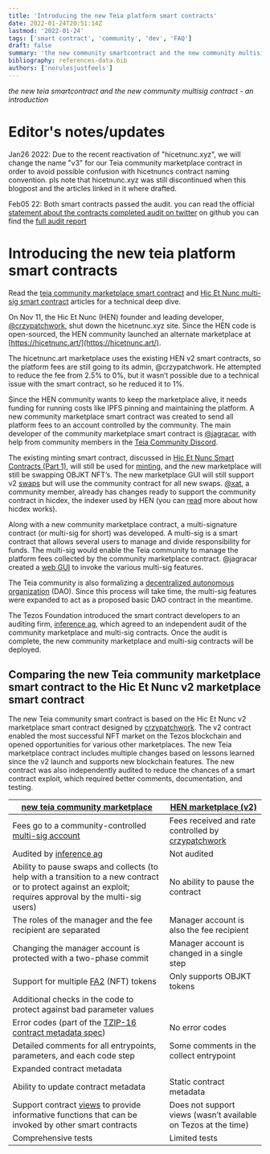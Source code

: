 ```yaml
---
title: 'Introducing the new Teia platform smart contracts'
date: 2022-01-24T20:51:14Z
lastmod: '2022-01-24'
tags: ['smart contract', 'community', 'dev', 'FAQ']
draft: false
summary: 'the new community smartcontract and the new community multisig contract - an introduction'
bibliography: references-data.bib
authors: ['norulesjustfeels']
---
```


_the new teia smartcontract and the new community multisig contract - an introduction_


# Editor's notes/updates 

Jan26 2022: Due to the recent reactivation of "hicetnunc.xyz", we will change the name "v3" for our Teia community marketplace contract in order to avoid possible confusion with hicetnuncs contract naming convention. pls note that hicetnunc.xyz was still discontinued when this blogpost and the articles linked in it where drafted.

Feb05 22: Both smart contracts passed the audit. 
you can read the official [statement about the contracts completed audit on twitter](https://twitter.com/TeiaCommunity/status/1489581562547032064?s=20&t=qCpmFuXU9s-dmiN_QWv8ow) 
on github you can find the [full audit report](https://github.com/InferenceAG/ReportPublications/blob/master/Inference%20AG%20-%20Teia%20community%20-%20marketplace%20&%20multisig%20-%20v1.0.pdf)



# Introducing the new teia platform smart contracts

Read the [teia community marketplace smart contract](https://leonnicholls.medium.com/hic-et-nunc-v3-marketplace-smart-contract-ca1882b01b66) and [Hic Et Nunc multi-sig smart contract](https://leonnicholls.medium.com/hic-et-nunc-multi-sig-smart-contract-d1f63fe5d24) articles for a technical deep dive.

On Nov 11, the Hic Et Nunc (HEN) founder and leading developer, [@crzypatchwork](https://github.com/crzypatchwork), shut down the hicetnunc.xyz site. Since the HEN code is open-sourced, the HEN community launched an alternate marketplace at [https://hicetnunc.art/](https://hicetnunc.art/).

The hicetnunc.art marketplace uses the existing HEN v2 smart contracts, so the platform fees are still going to its admin, @crzypatchwork. He attempted to reduce the fee from 2.5% to 0%, but it wasn’t possible due to a technical issue with the smart contract, so he reduced it to 1%.

Since the HEN community wants to keep the marketplace alive, it needs funding for running costs like IPFS pinning and maintaining the platform. A new community marketplace smart contract was created to send all platform fees to an account controlled by the community. The main developer of the community marketplace smart contract is [@jagracar](https://twitter.com/jagracar), with help from community members in the [Teia Community Discord](https://discord.gg/nBqcRB33Xv).

The existing minting smart contract, discussed in [Hic Et Nunc Smart Contracts (Part 1)](https://leonnicholls.medium.com/hic-et-nunc-smart-contracts-part-1-e4ad5d0934b9), will still be used for [minting](https://github.com/hicetnunc2000/hicetnunc/wiki/How-to-mint-%F0%9F%8C%BF), and the new marketplace will still be swapping OBJKT NFT’s. The new marketplace GUI will still support v2 [swaps](https://github.com/hicetnunc2000/hicetnunc/wiki/How-to-swap-%F0%9F%94%83) but will use the community contract for all new swaps. [@xat](https://twitter.com/xatxat), a community member, already has changes ready to support the community contract in hicdex, the indexer used by HEN (you can [read](https://leonnicholls.medium.com/hicdex-the-hic-et-nunc-indexer-bd45f27a228f) more about how hicdex works).

Along with a new community marketplace contract, a multi-signature contract (or multi-sig for short) was developed. A multi-sig is a smart contract that allows several users to manage and divide responsibility for funds. The multi-sig would enable the Teia community to manage the platform fees collected by the community marketplace contract. @jagracar created a [web GUI](https://multisign.onrender.com/proposals) to invoke the various multi-sig features.

The Teia community is also formalizing a [decentralized autonomous organization](<https://en.wikipedia.org/wiki/The_DAO_(organization)>) (DAO). Since this process will take time, the multi-sig features were expanded to act as a proposed basic DAO contract in the meantime.

The Tezos Foundation introduced the smart contract developers to an auditing firm, [inference ag](https://inference.ag/), which agreed to an independent audit of the community marketplace and multi-sig contracts. Once the audit is complete, the new community marketplace and multi-sig contracts will be deployed.




## Comparing the new Teia community marketplace smart contract to the Hic Et Nunc v2 marketplace smart contract

  
The new Teia community smart contract is based on the Hic Et Nunc v2 marketplace smart contract designed by [crzypatchwork](https://github.com/crzypatchwork). The v2 contract enabled the most successful NFT market on the Tezos blockchain and opened opportunities for various other marketplaces. The new Teia marketplace contract includes multiple changes based on lessons learned since the v2 launch and supports new blockchain features. The new contract was also independently audited to reduce the chances of a smart contract exploit, which required better comments, documentation, and testing.


|[new teia community marketplace](https://github.com/teia-community/objkt-swap/blob/3.0.0/smart-py/marketplace.py) | [HEN marketplace (v2)](https://github.com/hicetnunc2000/objkt-swap/blob/master/smart-py/objkt_swap_v2.py) |
|---------------------------|----------------------|
|Fees go to a community-controlled [multi-sig account](https://leonnicholls.medium.com/hic-et-nunc-multi-sig-smart-contract-d1f63fe5d24) |Fees received and rate controlled by [crzypatchwork](https://github.com/crzypatchwork)|
| Audited by [inference ag](https://inference.ag/)|Not audited|
|Ability to pause swaps and collects (to help with a transition to a new contract or to protect against an exploit; requires approval by the multi-sig users)|No ability to pause the contract            |
|The roles of the manager and the fee recipient are separated|Manager account is also the fee recipient|
|Changing the manager account is protected with a two-phase commit|Manager account is changed in a single step  |
|Support for multiple [FA2](https://gitlab.com/tezos/tzip/-/blob/master/proposals/tzip-12/tzip-12.md) (NFT) tokens|Only supports OBJKT tokens|
|Additional checks in the code to protect against bad parameter values|                      |
|Error codes (part of the [TZIP-16 contract metadata spec](https://tzip.tezosagora.org/proposal/tzip-16/))|No error codes |
|Detailed comments for all entrypoints, parameters, and each code step|Some comments in the collect entrypoint    |
|Expanded contract metadata| |
|Ability to update contract metadata|Static contract metadata|
|Support contract [views](https://smartpy.io/docs/general/views/) to provide informative functions that can be invoked by other smart contracts|Does not support views (wasn’t available on Tezos at the time)    |
|Comprehensive tests|Limited tests|
